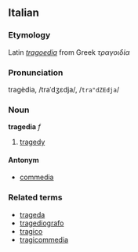 ==Italian==
===Etymology===
Latin ''[[tragoedia]]'' from Greek ''τραγοιδία''
===Pronunciation===
tragèdia, /traˈdʒɛdja/, /<tt>tra"dZEdja</tt>/
===Noun===
'''tragedia''' ''f''

# [[tragedy]]

====Antonym====
*[[commedia]]

===Related terms===
*[[trageda]]
*[[tragediografo]]
*[[tragico]]
*[[tragicommedia]]